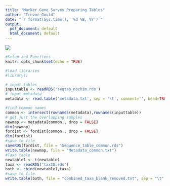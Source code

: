 ```yaml
---
title: "Marker Gene Survey Preparing Tables"
author: "Trevor_Gould"
date: "`r format(Sys.time(), '%d %B, %Y')`"
output:
  pdf_document: default
  html_document: default
---
```

![](/Users/goul0109/Documents/UMII-full-banner.png)
```r
#Setup and Functions
knitr::opts_chunk$set(echo = TRUE)

#load libraries
#library()

# input tables
inputtable <- readRDS('seqtab_nochim.rds')
# input metadata
metadata <- read.table('metadata.txt', sep = '\t', comment='', head=TRUE, row.names=1, check.names = FALSE)

#find common names
common <- intersect(rownames(metadata),rownames(inputtable))
# get just the overlapping samples
newmap <- metadata[common,, drop = FALSE]
dim(newmap)
fordist <- fordist[common,, drop = FALSE]
dim(fordist)
#save to file
saveRDS(fordist, file = "Sequence_table_common.rds")
write.table(newmap, file = "Metadata_common.txt")
#Taxa table
newtable1 <- t(newtable)
taxa <- readRDS("taxID.rds")
both <- cbind(newtable1,taxa)
#save to file
write.table(both, file = "combined_taxa_blank_removed.txt", sep = "\t", quote = FALSE)
```
